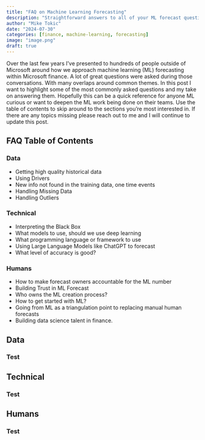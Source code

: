 ```yaml
---
title: "FAQ on Machine Learning Forecasting"
description: "Straightforward answers to all of your ML forecast questions"
author: "Mike Tokic"
date: "2024-07-30"
categories: [finance, machine-learning, forecasting]
image: "image.png"
draft: true
---
```


Over the last few years I've presented to hundreds of people outside of Microsoft around how we approach machine learning (ML) forecasting within Microsoft finance. A lot of great questions were asked during those conversations. With many overlaps around common themes. In this post I want to highlight some of the most commonly asked questions and my take on answering them. Hopefully this can be a quick reference for anyone ML curious or want to deepen the ML work being done on their teams. Use the table of contents to skip around to the sections you're most interested in. If there are any topics missing please reach out to me and I will continue to update this post. 

## FAQ Table of Contents

### Data

- Getting high quality historical data
- Using Drivers
- New info not found in the training data, one time events
- Handling Missing Data
- Handling Outliers

### Technical 

- Interpreting the Black Box
- What models to use, should we use deep learning
- What programming language or framework to use
- Using Large Language Models like ChatGPT to forecast
- What level of accuracy is good? 

### Humans

- How to make forecast owners accountable for the ML number
- Building Trust in ML Forecast
- Who owns the ML creation process? 
- How to get started with ML? 
- Going from ML as a triangulation point to replacing manual human forecasts
- Building data science talent in finance. 

## Data

### Test

## Technical

### Test

## Humans

### Test